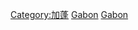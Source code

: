 {{Catnav|頁面分類|地理|国家|非洲国家|加蓬}}
{{Catnav|頁面分類|各種主題的頁面分類|按國家分類|各國地理|各國城市}}
{{Commons category|Cities in Gabon}}

[[Category:加蓬|Category:加蓬]]
[[Category:各國城市|Gabon]]
[[Category:非洲城市|Gabon]]
